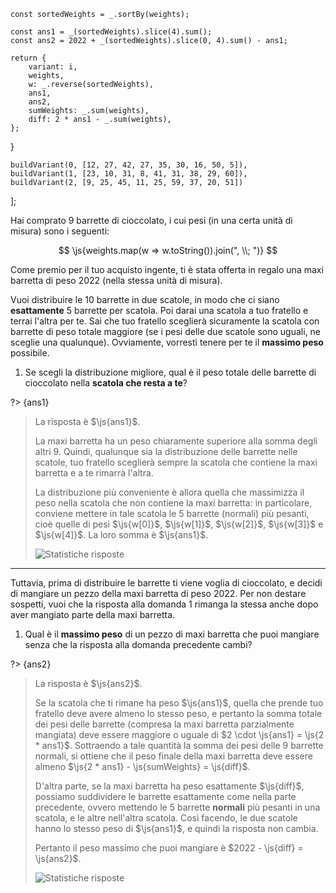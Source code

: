 
    const sortedWeights = _.sortBy(weights);

    const ans1 = _(sortedWeights).slice(4).sum();
    const ans2 = 2022 + _(sortedWeights).slice(0, 4).sum() - ans1;

    return {
        variant: i,
        weights,
        w: _.reverse(sortedWeights),
        ans1,
        ans2,
        sumWeights: _.sum(weights),
        diff: 2 * ans1 - _.sum(weights),
    };
}

    buildVariant(0, [12, 27, 42, 27, 35, 30, 16, 50, 5]),
    buildVariant(1, [23, 10, 31, 8, 41, 31, 38, 29, 60]),
    buildVariant(2, [9, 25, 45, 11, 25, 59, 37, 20, 51])
];

Hai comprato $9$ barrette di cioccolato, i cui pesi (in una certa unità di misura) sono i seguenti:

$$
\js{weights.map(w => w.toString()).join(", \\; ")}
$$

Come premio per il tuo acquisto ingente, ti è stata offerta in regalo una maxi barretta di peso $2022$ (nella stessa unità di misura).

Vuoi distribuire le $10$ barrette in due scatole, in modo che ci siano **esattamente** $5$ barrette per scatola. Poi darai una scatola a tuo fratello e terrai l'altra per te. Sai che tuo fratello sceglierà sicuramente la scatola con barrette di peso totale maggiore (se i pesi delle due scatole sono uguali, ne sceglie una qualunque).
Ovviamente, vorresti tenere per te il **massimo peso** possibile.

1. Se scegli la distribuzione migliore, qual è il peso totale delle barrette di cioccolato nella **scatola che resta a te**?

?> {ans1}

> La risposta è $\js{ans1}$.
> 
> La maxi barretta ha un peso chiaramente superiore alla somma degli altri $9$.
> Quindi, qualunque sia la distribuzione delle barrette nelle scatole, tuo fratello sceglierà sempre la scatola che contiene la maxi barretta e a te rimarrà l'altra.
> 
> La distribuzione più conveniente è allora quella che massimizza il peso nella scatola che non contiene la maxi barretta:
> in particolare, conviene mettere in tale scatola le $5$ barrette (normali) più pesanti, cioè quelle di pesi $\js{w[0]}$, $\js{w[1]}$, $\js{w[2]}$, $\js{w[3]}$ e $\js{w[4]}$.
> La loro somma è $\js{ans1}$.
> 
> ![Statistiche risposte]({variant}-0.svg)

---

Tuttavia, prima di distribuire le barrette ti viene voglia di cioccolato, e decidi di mangiare un pezzo della maxi barretta di peso $2022$. Per non destare sospetti, vuoi che la risposta alla domanda 1 rimanga la stessa anche dopo aver mangiato parte della maxi barretta.

1. Qual è il **massimo peso** di un pezzo di maxi barretta che puoi mangiare senza che la risposta alla domanda precedente cambi?

?> {ans2}

> La risposta è $\js{ans2}$.
> 
> Se la scatola che ti rimane ha peso $\js{ans1}$, quella che prende tuo fratello deve avere almeno lo stesso peso, e pertanto la somma totale dei pesi delle barrette (compresa la maxi barretta parzialmente mangiata) deve essere maggiore o uguale di $2 \cdot \js{ans1} = \js{2 * ans1}$.
> Sottraendo a tale quantità la somma dei pesi delle $9$ barrette normali, si ottiene che il peso finale della maxi barretta deve essere almeno $\js{2 * ans1} - \js{sumWeights} = \js{diff}$.
> 
> D'altra parte, se la maxi barretta ha peso esattamente $\js{diff}$, possiamo suddividere le barrette esattamente come nella parte precedente, ovvero mettendo le $5$ barrette **normali** più pesanti in una scatola, e le altre nell'altra scatola.
> Così facendo, le due scatole hanno lo stesso peso di $\js{ans1}$, e quindi la risposta non cambia.
> 
> Pertanto il peso massimo che puoi mangiare è $2022 - \js{diff} = \js{ans2}$.
> 
> ![Statistiche risposte]({variant}-1.svg)
